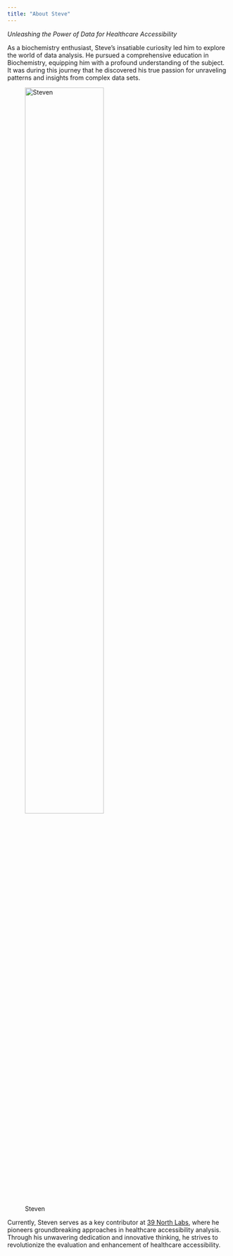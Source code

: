 ```yaml
---
title: "About Steve"
---
```


*Unleashing the Power of Data for Healthcare Accessibility*

As a biochemistry enthusiast, Steve's insatiable curiosity led him to explore the world of data analysis. He pursued a comprehensive education in Biochemistry, equipping him with a profound understanding of the subject. It was during this journey that he discovered his true passion for unraveling patterns and insights from complex data sets.

![Steven](images/Headshot.jpg){width=65%}

Currently, Steven serves as a key contributor at [39 North Labs](https://39n.io/steven-frato.html), where he pioneers groundbreaking approaches in healthcare accessibility analysis. Through his unwavering dedication and innovative thinking, he strives to revolutionize the evaluation and enhancement of healthcare accessibility. 
